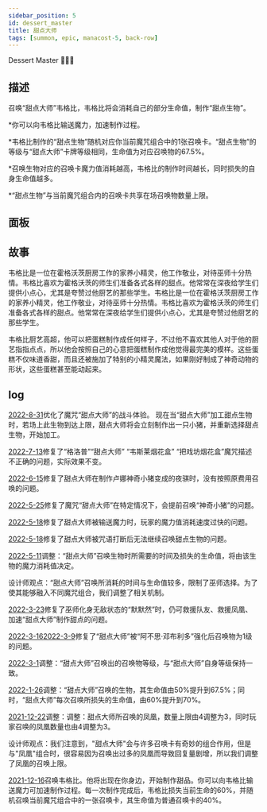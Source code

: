 ```yaml
---
sidebar_position: 5
id: dessert_master
title: 甜点大师
tags: [summon, epic, manacost-5, back-row]
---
```


Dessert Master 🎂👨‍🍳

<!--truncate-->



<CardBasics cardKey={id}/>


## 描述

召唤“甜点大师”韦格比，韦格比将会消耗自己的部分生命值，制作“甜点生物”。

*你可以向韦格比输送魔力，加速制作过程。

*韦格比制作的“甜点生物”随机对应你当前魔咒组合中的1张召唤卡。“甜点生物”的等级与“甜点大师”卡牌等级相同，生命值为对应召唤物的67.5%。

*召唤生物对应的召唤卡魔力值消耗越高，韦格比的制作时间越长，同时损失的自身生命值越多。 

*“甜点生物”与当前魔咒组合内的召唤卡共享在场召唤物数量上限。

## 面板


<LevelComponent/>


<CardDynamicTable cardKey={id}/>


<CardComplexTable cardKey={id}/>


## 故事

韦格比是一位在霍格沃茨厨房工作的家养小精灵，他工作敬业，对待巫师十分热情。韦格比喜欢为霍格沃茨的师生们准备各式各样的甜点。他常常在深夜给学生们提供小点心，尤其是夸赞过他厨艺的那些学生。韦格比是一位在霍格沃茨厨房工作的家养小精灵，他工作敬业，对待巫师十分热情。韦格比喜欢为霍格沃茨的师生们准备各式各样的甜点。他常常在深夜给学生们提供小点心，尤其是夸赞过他厨艺的那些学生。

韦格比厨艺高超，他可以把蛋糕制作成任何样子，不过他不喜欢其他人对于他的厨艺指指点点，所以他会按照自己的心意把蛋糕制作成他觉得最完美的模样。这些蛋糕不仅味道香甜，而且还被施加了特别的小精灵魔法，如果刚好制成了神奇动物的形状，这些蛋糕甚至能动起来。

## log

[2022-8-31](/blog/220831-update-annc#optimization)优化了魔咒“甜点大师”的战斗体验。
现在当“甜点大师”加工甜点生物时，若场上此生物到达上限，甜点大师将会立刻制作出一只小猪，并重新选择甜点生物，开始加工。

[2022-7-13](/blog/220713-update-annc#fix)修复了“格洛普”“甜点大师” “韦斯莱烟花盒” “把戏坊烟花盒”魔咒描述不正确的问题，实际效果不变。

[2022-6-15](/blog/220615-update-annc#fix)修复了甜点大师在制作卢娜神奇小猪变成的夜骐时，没有按照原费用召唤的问题。

[2022-5-25](/blog/230601-update-annc#fix)修复了魔咒“甜点大师”在特定情况下，会提前召唤“神奇小猪”的问题。

[2022-5-18](/blog/220518-update-annc#fix)修复了甜点大师被输送魔力时，玩家的魔力值消耗速度过快的问题。

[2022-5-18](/blog/220518-update-annc#fix)修复了甜点大师被咒语打断后无法继续召唤甜点生物的问题。

[2022-5-11](/blog/220511-update-annc#adjustment)调整：“甜点大师”召唤生物时所需要的时间及损失的生命值，将由该生物的魔力消耗值决定。

设计师观点：“甜点大师”召唤所消耗的时间与生命值较多，限制了巫师选择。为了使其能够融入不同魔咒组合，我们调整了相关机制。

[2022-3-23](/blog/220323-update-annc#fix)修复了巫师化身无敌状态的“默默然”时，仍可救援队友、救援凤凰、加速“甜点大师”制作甜点的问题。

[2022-3-16](/blog/220316-update-annc#fix)[2022-3-9](/blog/220309-update-annc#fix)修复了“甜点大师”被“阿不思·邓布利多”强化后召唤物为1级的问题。

[2022-3-1](/blog/220301-update-annc#adjustment)调整：“甜点大师”召唤出的召唤物等级，与“甜点大师”自身等级保持一致。

[2022-1-26](/blog/220126-update-annc#adjustment)调整：“甜点大师”召唤的生物，其生命值由50%提升到67.5%；同时，“甜点大师”每次召唤所损失的生命值，由60%提升到70%。

[2021-12-22](/blog/211222-update-annc#adjustment)调整：调整：甜点大师所召唤的凤凰，数量上限由4调整为3，同时玩家召唤的凤凰数量也由4调整为3。

设计师观点：我们注意到，"甜点大师"会与许多召唤卡有奇妙的组合作用，但是与"凤凰"组合时，很容易因为召唤出过多的凤凰而导致回复量剧增，所以我们调整了凤凰的召唤上限。

[2021-12-16](/blog/211216-update-annc#description)召唤韦格比。他将出现在你身边，开始制作甜品。你可以向韦格比输送魔力可加速制作过程。每一次制作完成后，韦格比损失当前生命的60%，并随机召唤当前魔咒组合中的一张召唤卡，其生命值为普通召唤卡的40%。

